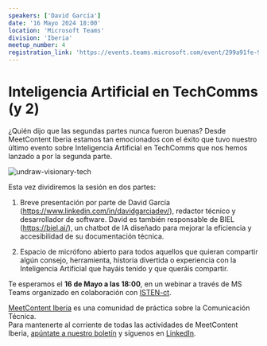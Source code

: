 ```yaml
---
speakers: ['David García']
date: '16 Mayo 2024 18:00'
location: 'Microsoft Teams'
division: 'Iberia'
meetup_number: 4
registration_link: 'https://events.teams.microsoft.com/event/299a91fe-9214-4ed2-8c4e-e5ca902667d9@5fd564c1-397f-4cf3-a8b0-6b26f58f3539'
---
```


# Inteligencia Artificial en TechComms (y 2)

¿Quién dijo que las segundas partes nunca fueron buenas? Desde MeetContent Iberia estamos tan emocionados con el éxito que tuvo nuestro último evento sobre Inteligencia Artificial en TechComms que nos hemos lanzado a por la segunda parte. 

![undraw-visionary-tech](https://meetcontent.github.io/img/undraw_Visionary_technology.png)

Esta vez dividiremos la sesión en dos partes:

1. Breve presentación por parte de David García (https://www.linkedin.com/in/davidgarciadev/), redactor técnico y desarrollador de software. David es también responsable de ⁠BIEL (https://biel.ai/), un chatbot de IA diseñado para mejorar la eficiencia y accesibilidad de su documentación técnica.

2. Espacio de micrófono abierto para todos aquellos que quieran compartir algún consejo,  herramienta, historia divertida o experiencia con la Inteligencia Artificial que hayáis tenido y que queráis compartir.

Te esperamos el **16 de Mayo a las 18:00**, en un webinar a través de MS Teams organizado en colaboración con [ISTEN-ct](https://isten-ct.com/).

[MeetContent Iberia](https://meetcontent.github.io/blog/iberia-hola-mundo) es una comunidad de práctica sobre la Comunicación Técnica.  
Para mantenerte al corriente de todas las actividades de MeetContent Iberia, [apúntate a nuestro boletín](https://meetcontent.github.io/iberia#newsletter-title) y síguenos en [LinkedIn](https://www.linkedin.com/company/100016156/).
